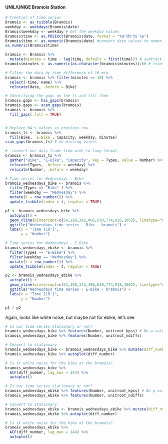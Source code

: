 #### **UNIL/UNIGE Bramois Station**

```r
# Creation of time series
Bramois <- as_tsibble(Bramois)
weekday <- weekdays(Bramois$date)
Bramois$weekday <- weekday # Get the weekday values
Bramois$time <- as.POSIXct(Bramois$date, format = "%H:%M:%S %p")
Bramois$time <- as.numeric(Bramois$date) #convert date values to numeric
as.numeric(Bramois$time)

bramois <- Bramois %>% 
  mutate(minutes = time - lag(time, default = first(time))) # subtract days
bramois$minutes <- as.numeric(as.character(bramois$minutes))/60 # transform to minutes

# Filter the data by time difference of 10 min
bramois <- bramois %>% filter(minutes == 10) %>%
  select(-time,-name) %>%
  relocate(date, .before = Bike)

# Identifying the gaps on the ts and fill them
bramois.gaps <- has_gaps(bramois)
bramois.gaps <- scan_gaps(bramois)
bramois <- bramois %>% 
  fill_gaps(.full = TRUE) 


# Replace NA's values as previous row 
bramois_ts <- bramois %>%
  fill(Bike, `E-Bike`, Capacity, weekday, minutes)
scan_gaps(bramois_ts) # no missing values

#  convert our data frame from wide to long format.
bramois <- bramois_ts %>% 
  gather("Bike", "E-Bike", "Capacity", key = Types, value = Number) %>%
  relocate(Types, .before = weekday) %>%
  relocate(Number, .before = weekday)
```

```r
# Time series for Wednesdays - Bike
bramois_wednesdays_bike <- bramois %>% 
  filter(Types == "Bike" ) %>% 
  filter(weekday == "Wednesday") %>%
  mutate(t = row_number()) %>% 
  update_tsibble(index = t, regular = TRUE)

p1 <- bramois_wednesdays_bike %>% 
  autoplot() +
  geom_vline(xintercept=c(54,198,342,486,630,774,918,1062), linetype="dotted") + #Per day
  ggtitle("Wednesdays time series - Bike - bramois") +
  labs(x = "Time [10']",
       y = "Number")

# Time series for Wednesdays - E-Bike
bramois_wednesdays_ebike <- bramois %>% 
  filter(Types == "E-Bike") %>% 
  filter(weekday == "Wednesday") %>%
  mutate(t = row_number()) %>% 
  update_tsibble(index = t, regular = TRUE)

p2 <- bramois_wednesdays_ebike %>% 
  autoplot() +
  geom_vline(xintercept=c(54,198,342,486,630,774,918,1062), linetype="dotted") + #Per day
  ggtitle("Wednesdays time series - E-Bike - bramois") +
  labs(x = "Time [10']",
       y = "Number")

p1 / p2
```

Again, looks like white noise, but maybe not for ebike, let's see

```r
# Is our time series stationary or not?
bramois_wednesdays_bike %>% features(Number, unitroot_kpss) # No p-value < 0.05
bramois_wednesdays_bike %>% features(Number, unitroot_ndiffs)

# Convert to stationary
bramois_wednesdays_bike <- bramois_wednesdays_bike %>% mutate(diff_number = difference(Number))
bramois_wednesdays_bike %>% autoplot(diff_number)

# Is it white noise for the bike at the bramois?
bramois_wednesdays_bike %>% 
  ACF(diff_number, lag_max = 144) %>% 
  autoplot()

# Is our time series stationary or not?
bramois_wednesdays_ebike %>% features(Number, unitroot_kpss) # No p-value < 0.05
bramois_wednesdays_ebike %>% features(Number, unitroot_ndiffs)

# Convert to stationary
bramois_wednesdays_ebike <- bramois_wednesdays_ebike %>% mutate(diff_number = difference(Number))
bramois_wednesdays_ebike %>% autoplot(diff_number)

# Is it white noise for the bike at the bramois?
bramois_wednesdays_ebike %>% 
  ACF(diff_number, lag_max = 144) %>% 
  autoplot()
```